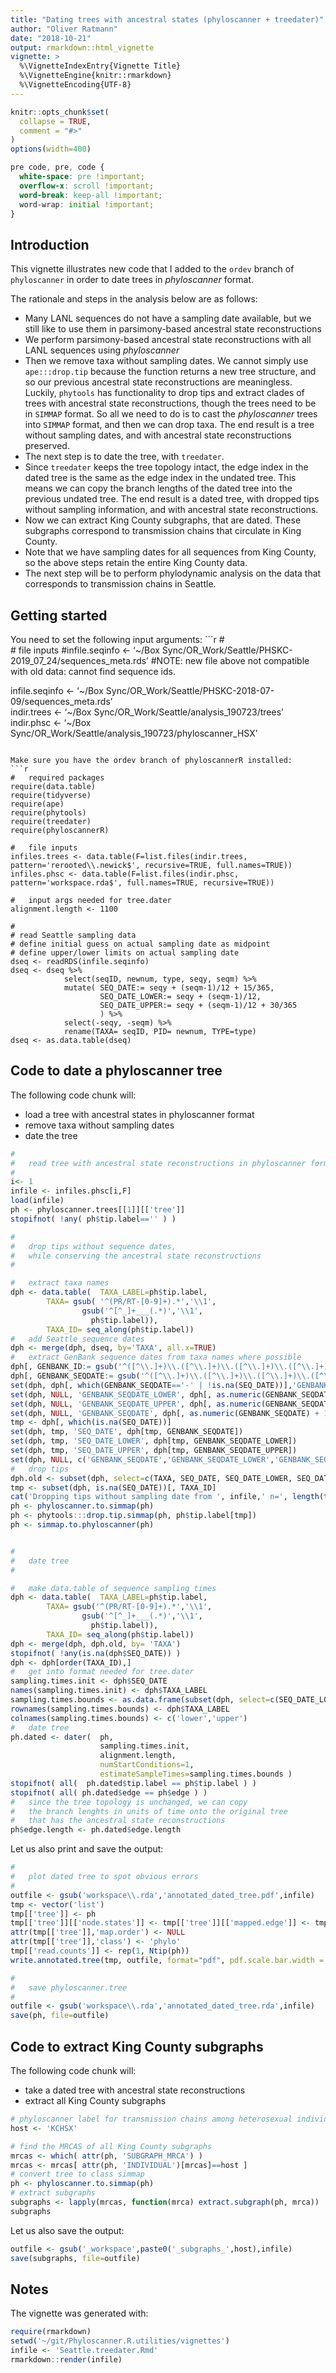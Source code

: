 ```yaml
---
title: "Dating trees with ancestral states (phyloscanner + treedater)"
author: "Oliver Ratmann"
date: "2018-10-21"
output: rmarkdown::html_vignette
vignette: >
  %\VignetteIndexEntry{Vignette Title}
  %\VignetteEngine{knitr::rmarkdown}
  %\VignetteEncoding{UTF-8}
---
```


```r
knitr::opts_chunk$set(
  collapse = TRUE,
  comment = "#>"
)
options(width=400)
``` 

```css
pre code, pre, code {
  white-space: pre !important;
  overflow-x: scroll !important;
  word-break: keep-all !important;
  word-wrap: initial !important;
}
```

## Introduction
This vignette illustrates new code that I added to the `ordev` branch of
`phyloscanner` in order to date trees in *phyloscanner* format. 

The rationale and steps in the analysis below are as follows:

* Many LANL sequences do not have a sampling date available, but we still like
  to use them in parsimony-based ancestral state reconstructions
* We perform parsimony-based ancestral state reconstructions with all LANL
  sequences using *phyloscanner*
* Then we remove taxa without sampling dates. We cannot simply use
  `ape:::drop.tip` because the function returns a new tree structure, and so
  our previous ancestral state reconstructions are meaningless. Luckily,
  `phytools` has functionality to drop tips and extract clades of trees with
  ancestral state reconstructions, though the trees need to be in `SIMMAP`
  format. So all we need to do is to cast the *phyloscanner* trees into
  `SIMMAP` format, and then we can drop taxa. The end result is a
  tree without sampling dates, and with ancestral state reconstructions
  preserved.
* The next step is to date the tree, with `treedater`.
* Since `treedater` keeps the tree topology intact, the edge index in the
  dated tree is the same as the edge index in the undated tree. This means we
  can copy the branch lengths of the dated tree into the previous undated tree.
  The end result is a dated tree, with dropped tips without sampling
  information, and with ancestral state reconstructions.
* Now we can extract King County subgraphs, that are dated. These
  subgraphs correspond to transmission chains that circulate in King County.  
* Note that we have sampling dates for all sequences from King County, so the
  above steps retain the entire King County data.
* The next step will be to perform phylodynamic analysis on the data that
  corresponds to transmission chains in Seattle.


## Getting started
You need to set the following input arguments:
 ```r
#	
#	file inputs
#infile.seqinfo <- '~/Box Sync/OR_Work/Seattle/PHSKC-2019_07_24/sequences_meta.rds'
#NOTE: new file above not compatible with old data: cannot find sequence ids.

infile.seqinfo <- '~/Box Sync/OR_Work/Seattle/PHSKC-2018-07-09/sequences_meta.rds'	
indir.trees	<- '~/Box Sync/OR_Work/Seattle/analysis_190723/trees'	
indir.phsc	<- '~/Box Sync/OR_Work/Seattle/analysis_190723/phyloscanner_HSX'
```	

Make sure you have the ordev branch of phyloscannerR installed:
```r
#	required packages
require(data.table) 	
require(tidyverse) 	
require(ape) 	
require(phytools)
require(treedater)
require(phyloscannerR)
	
#	file inputs
infiles.trees <- data.table(F=list.files(indir.trees, pattern='rerooted\\.newick$', recursive=TRUE, full.names=TRUE))
infiles.phsc <- data.table(F=list.files(indir.phsc, pattern='workspace.rda$', full.names=TRUE, recursive=TRUE))	

#	input args needed for tree.dater
alignment.length <- 1100

#
# read Seattle sampling data 
# define initial guess on actual sampling date as midpoint 
# define upper/lower limits on actual sampling date
dseq <- readRDS(infile.seqinfo) 
dseq <- dseq %>% 
			select(seqID, newnum, type, seqy, seqm) %>%
			mutate( SEQ_DATE:= seqy + (seqm-1)/12 + 15/365,
					SEQ_DATE_LOWER:= seqy + (seqm-1)/12,
					SEQ_DATE_UPPER:= seqy + (seqm-1)/12 + 30/365
					) %>%
			select(-seqy, -seqm) %>%
			rename(TAXA= seqID, PID= newnum, TYPE=type)
dseq <- as.data.table(dseq)
```	

##	Code to date a phyloscanner tree
The following code chunk will:

* load a tree with ancestral states in phyloscanner format
* remove taxa without sampling dates
* date the tree

```r
#
#	read tree with ancestral state reconstructions in phyloscanner format
#
i<- 1
infile <- infiles.phsc[i,F]	
load(infile)
ph <- phyloscanner.trees[[1]][['tree']]
stopifnot( !any( ph$tip.label=='' ) )

#
#	drop tips without sequence dates, 
#	while conserving the ancestral state reconstructions
#

#	extract taxa names
dph <- data.table(	TAXA_LABEL=ph$tip.label,
		TAXA= gsub(	'^(PR/RT-[0-9]+).*','\\1',
				gsub('^[^_]+___(.*)','\\1',
				  ph$tip.label)),
		TAXA_ID= seq_along(ph$tip.label))
#	add Seattle sequence dates
dph <- merge(dph, dseq, by='TAXA', all.x=TRUE)
#	extract GenBank sequence dates from taxa names where possible 
dph[, GENBANK_ID:= gsub('^([^\\.]+)\\.([^\\.]+)\\.([^\\.]+)\\.([^\\.]+)\\.([^\\.]+)\\.([^\\.]+)$','\\5',TAXA)]
dph[, GENBANK_SEQDATE:= gsub('^([^\\.]+)\\.([^\\.]+)\\.([^\\.]+)\\.([^\\.]+)\\.([^\\.]+)\\.([^\\.]+)$','\\3',TAXA)]
set(dph, dph[, which(GENBANK_SEQDATE=='-' | !is.na(SEQ_DATE))],'GENBANK_SEQDATE',NA_character_)	
set(dph, NULL, 'GENBANK_SEQDATE_LOWER', dph[, as.numeric(GENBANK_SEQDATE) ])
set(dph, NULL, 'GENBANK_SEQDATE_UPPER', dph[, as.numeric(GENBANK_SEQDATE) + 364/365 ])	
set(dph, NULL, 'GENBANK_SEQDATE', dph[, as.numeric(GENBANK_SEQDATE) + 1/2 ])
tmp <- dph[, which(is.na(SEQ_DATE))]
set(dph, tmp, 'SEQ_DATE', dph[tmp, GENBANK_SEQDATE])
set(dph, tmp, 'SEQ_DATE_LOWER', dph[tmp, GENBANK_SEQDATE_LOWER])
set(dph, tmp, 'SEQ_DATE_UPPER', dph[tmp, GENBANK_SEQDATE_UPPER])
set(dph, NULL, c('GENBANK_SEQDATE','GENBANK_SEQDATE_LOWER','GENBANK_SEQDATE_UPPER'), NULL)	
#	drop tips 
dph.old <- subset(dph, select=c(TAXA, SEQ_DATE, SEQ_DATE_LOWER, SEQ_DATE_UPPER))	
tmp <- subset(dph, is.na(SEQ_DATE))[, TAXA_ID]
cat('Dropping tips without sampling date from ', infile,' n=', length(tmp), 'of Ntips=', Ntip(ph), '\n')
ph <- phyloscanner.to.simmap(ph)	
ph <- phytools:::drop.tip.simmap(ph, ph$tip.label[tmp])
ph <- simmap.to.phyloscanner(ph)


#
#	date tree
#	

#	make data.table of sequence sampling times
dph <- data.table(	TAXA_LABEL=ph$tip.label,
		TAXA= gsub('^(PR/RT-[0-9]+).*','\\1',
				gsub('^[^_]+___(.*)','\\1',
				  ph$tip.label)),
		TAXA_ID= seq_along(ph$tip.label))
dph <- merge(dph, dph.old, by= 'TAXA')
stopifnot( !any(is.na(dph$SEQ_DATE)) )
dph <- dph[order(TAXA_ID),]
#	get into format needed for tree.dater	
sampling.times.init <- dph$SEQ_DATE
names(sampling.times.init) <- dph$TAXA_LABEL
sampling.times.bounds <- as.data.frame(subset(dph, select=c(SEQ_DATE_LOWER, SEQ_DATE_UPPER)))
rownames(sampling.times.bounds) <- dph$TAXA_LABEL		
colnames(sampling.times.bounds) <- c('lower','upper')
#	date tree
ph.dated <- dater(	ph, 
					sampling.times.init, 
					alignment.length, 
					numStartConditions=1, 
					estimateSampleTimes=sampling.times.bounds )
stopifnot( all(  ph.dated$tip.label == ph$tip.label ) )
stopifnot( all( ph.dated$edge == ph$edge ) )
#	since the tree topology is unchanged, we can copy
#	the branch lenghts in units of time onto the original tree
#	that has the ancestral state reconstructions
ph$edge.length <- ph.dated$edge.length
```	

Let us also print and save the output:
```r
#
#	plot dated tree to spot obvious errors
#
outfile <- gsub('workspace\\.rda','annotated_dated_tree.pdf',infile)
tmp <- vector('list')
tmp[['tree']] <- ph
tmp[['tree']][['node.states']] <- tmp[['tree']][['mapped.edge']] <- tmp[['tree']][['maps']] <- NULL
attr(tmp[['tree']],'map.order') <- NULL
attr(tmp[['tree']],'class') <- 'phylo'
tmp[['read.counts']] <- rep(1, Ntip(ph))	
write.annotated.tree(tmp, outfile, format="pdf", pdf.scale.bar.width = 0.01, pdf.w = 40, pdf.hm = 0.2, verbose = FALSE)

#
#	save phyloscanner.tree
#
outfile <- gsub('workspace\\.rda','annotated_dated_tree.rda',infile)
save(ph, file=outfile)
```

##	Code to extract King County subgraphs
The following code chunk will:

* take a dated tree with ancestral state reconstructions
* extract all King County subgraphs

```r
# phyloscanner label for transmission chains among heterosexual individuals in King County 
host <- 'KCHSX'

# find the MRCAS of all King County subgraphs 
mrcas <- which( attr(ph, 'SUBGRAPH_MRCA') )
mrcas <- mrcas[ attr(ph, 'INDIVIDUAL')[mrcas]==host ]	
# convert tree to class simmap
ph <- phyloscanner.to.simmap(ph)
# extract subgraphs
subgraphs <- lapply(mrcas, function(mrca) extract.subgraph(ph, mrca))
subgraphs
```	

Let us also save the output:
```r
outfile <- gsub('_workspace',paste0('_subgraphs_',host),infile)
save(subgraphs, file=outfile)
```

##	Notes
The vignette was generated with: 
```r
require(rmarkdown) 	
setwd('~/git/Phyloscanner.R.utilities/vignettes')
infile <- 'Seattle.treedater.Rmd'
rmarkdown::render(infile)	
```		
